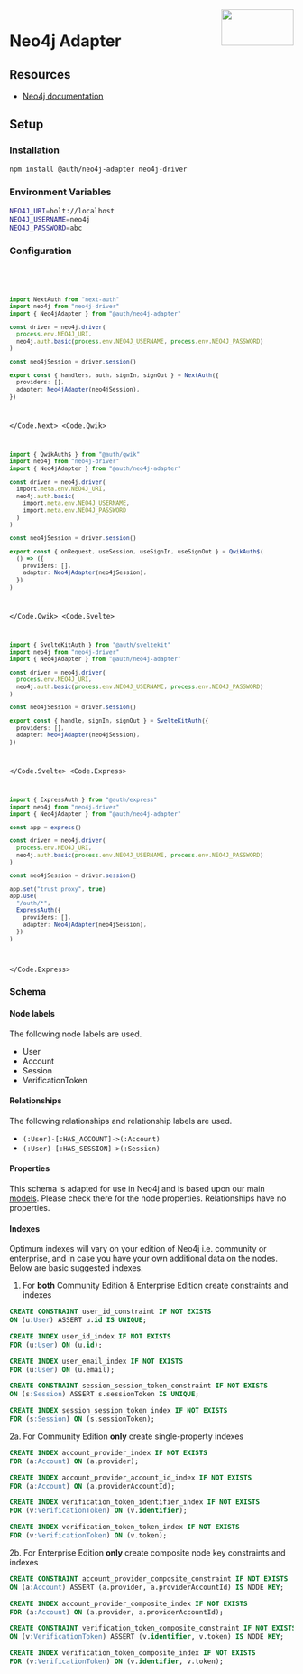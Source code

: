 
<img align="right" src="/img/adapters/neo4j.svg" height="64" width="128" />

# Neo4j Adapter

## Resources

- [Neo4j documentation](https://neo4j.com/docs/)

## Setup

### Installation

```bash npm2yarn
npm install @auth/neo4j-adapter neo4j-driver
```

### Environment Variables

```sh
NEO4J_URI=bolt://localhost
NEO4J_USERNAME=neo4j
NEO4J_PASSWORD=abc
```

### Configuration

<Code>
<Code.Next>

```ts filename="./auth.ts"
import NextAuth from "next-auth"
import neo4j from "neo4j-driver"
import { Neo4jAdapter } from "@auth/neo4j-adapter"

const driver = neo4j.driver(
  process.env.NEO4J_URI,
  neo4j.auth.basic(process.env.NEO4J_USERNAME, process.env.NEO4J_PASSWORD)
)

const neo4jSession = driver.session()

export const { handlers, auth, signIn, signOut } = NextAuth({
  providers: [],
  adapter: Neo4jAdapter(neo4jSession),
})
```

</Code.Next>
<Code.Qwik>

```ts filename="/src/routes/plugin@auth.ts"
import { QwikAuth$ } from "@auth/qwik"
import neo4j from "neo4j-driver"
import { Neo4jAdapter } from "@auth/neo4j-adapter"

const driver = neo4j.driver(
  import.meta.env.NEO4J_URI,
  neo4j.auth.basic(
    import.meta.env.NEO4J_USERNAME,
    import.meta.env.NEO4J_PASSWORD
  )
)

const neo4jSession = driver.session()

export const { onRequest, useSession, useSignIn, useSignOut } = QwikAuth$(
  () => ({
    providers: [],
    adapter: Neo4jAdapter(neo4jSession),
  })
)
```

</Code.Qwik>
<Code.Svelte>

```ts filename="./src/auth.ts"
import { SvelteKitAuth } from "@auth/sveltekit"
import neo4j from "neo4j-driver"
import { Neo4jAdapter } from "@auth/neo4j-adapter"

const driver = neo4j.driver(
  process.env.NEO4J_URI,
  neo4j.auth.basic(process.env.NEO4J_USERNAME, process.env.NEO4J_PASSWORD)
)

const neo4jSession = driver.session()

export const { handle, signIn, signOut } = SvelteKitAuth({
  providers: [],
  adapter: Neo4jAdapter(neo4jSession),
})
```

</Code.Svelte>
<Code.Express>

```ts filename="./src/routes/auth.route.ts"
import { ExpressAuth } from "@auth/express"
import neo4j from "neo4j-driver"
import { Neo4jAdapter } from "@auth/neo4j-adapter"

const app = express()

const driver = neo4j.driver(
  process.env.NEO4J_URI,
  neo4j.auth.basic(process.env.NEO4J_USERNAME, process.env.NEO4J_PASSWORD)
)

const neo4jSession = driver.session()

app.set("trust proxy", true)
app.use(
  "/auth/*",
  ExpressAuth({
    providers: [],
    adapter: Neo4jAdapter(neo4jSession),
  })
)
```

</Code.Express>
</Code>

### Schema

#### Node labels

The following node labels are used.

- User
- Account
- Session
- VerificationToken

#### Relationships

The following relationships and relationship labels are used.

- `(:User)-[:HAS_ACCOUNT]->(:Account)`
- `(:User)-[:HAS_SESSION]->(:Session)`

#### Properties

This schema is adapted for use in Neo4j and is based upon our main [models](https://authjs.dev/reference/core/adapters#models). Please check there for the node properties. Relationships have no properties.

#### Indexes

Optimum indexes will vary on your edition of Neo4j i.e. community or enterprise, and in case you have your own additional data on the nodes. Below are basic suggested indexes.

1. For **both** Community Edition & Enterprise Edition create constraints and indexes

```sql
CREATE CONSTRAINT user_id_constraint IF NOT EXISTS
ON (u:User) ASSERT u.id IS UNIQUE;

CREATE INDEX user_id_index IF NOT EXISTS
FOR (u:User) ON (u.id);

CREATE INDEX user_email_index IF NOT EXISTS
FOR (u:User) ON (u.email);

CREATE CONSTRAINT session_session_token_constraint IF NOT EXISTS
ON (s:Session) ASSERT s.sessionToken IS UNIQUE;

CREATE INDEX session_session_token_index IF NOT EXISTS
FOR (s:Session) ON (s.sessionToken);
```

2a. For Community Edition **only** create single-property indexes

```sql
CREATE INDEX account_provider_index IF NOT EXISTS
FOR (a:Account) ON (a.provider);

CREATE INDEX account_provider_account_id_index IF NOT EXISTS
FOR (a:Account) ON (a.providerAccountId);

CREATE INDEX verification_token_identifier_index IF NOT EXISTS
FOR (v:VerificationToken) ON (v.identifier);

CREATE INDEX verification_token_token_index IF NOT EXISTS
FOR (v:VerificationToken) ON (v.token);
```

2b. For Enterprise Edition **only** create composite node key constraints and indexes

```sql
CREATE CONSTRAINT account_provider_composite_constraint IF NOT EXISTS
ON (a:Account) ASSERT (a.provider, a.providerAccountId) IS NODE KEY;

CREATE INDEX account_provider_composite_index IF NOT EXISTS
FOR (a:Account) ON (a.provider, a.providerAccountId);

CREATE CONSTRAINT verification_token_composite_constraint IF NOT EXISTS
ON (v:VerificationToken) ASSERT (v.identifier, v.token) IS NODE KEY;

CREATE INDEX verification_token_composite_index IF NOT EXISTS
FOR (v:VerificationToken) ON (v.identifier, v.token);
```

